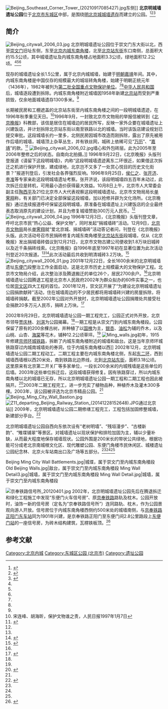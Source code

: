 {{Coord|39.904059|116.435485|type:landmark_region:CN-11_source:GoogleMaps|display=title}}
{{文物保护单位
| 级别 = 全国
| Cat = 北京全国重点文物保护单位
| 省区市 = 北京市
| 图片 = [[File:明北京城城墙遗存东便门段国保碑.JPG|200px]]
| 名称 = 明北京城城墙遗存
| 编号 = 7-0707
| 分类 = 古建筑
| 时代 = 明
| 所在 = [[北京市|北京市]]东城区、西城区
| 登录 = 2013年3月5日
}}
[[File:Beijing_Southeast_Corner_Tower_(20210917085427).jpg|thumb]]东侧]]
'''北京明城墙遗址公园'''位于[[北京市|北京市]][[东城区_(北京市)|东城区]]中部，是围绕[[北京城墙|明北京城城墙遗存]]而建立的公园。<ref name=xhw>{{Cite web |url=http://www.bj.xinhuanet.com/bjpd-shenghuo/2010-03/31/content_19399779.htm |title=北京明城墙遗址公园，新华网，2010-03-31 |accessdate=2014-09-15 |archive-date=2015-09-23 |archive-url=https://web.archive.org/web/20150923191552/http://www.bj.xinhuanet.com/bjpd-shenghuo/2010-03/31/content_19399779.htm |dead-url=no }}</ref><ref name=yl>{{Cite web |url=http://www.bjyl.gov.cn/gyfjqyl/tj/zlzc/201008/t20100811_4599.html |title=北京明城墙遗址公园，首都园林绿化政务网，2010-08-11 |access-date=2014-09-15 |archive-url=https://web.archive.org/web/20150923191444/http://www.bjyl.gov.cn/gyfjqyl/tj/zlzc/201008/t20100811_4599.html |archive-date=2015-09-23 |dead-url=yes }}</ref><ref name=sina>{{Cite web |url=http://news.sina.com.cn/c/2001-12-23/426854.html |title=北京明城墙遗址东便门段整治工作全面启动，新浪，2001-12-23 |accessdate=2014-09-15 |archive-date=2014-09-15 |archive-url=https://web.archive.org/web/20140915073658/http://news.sina.com.cn/c/2001-12-23/426854.html |dead-url=no }}</ref>

==简介==
[[File:Beijing_citywall_2006_03.jpg|thumb]]
北京明城墙遗址公园位于崇文门东大街以北，西至[[崇文门|崇文门]]旧址东侧，东至[[北京内城东南角楼|北京内城东南角楼]]，北至[[北京站东街|北京站东街]]东口南侧，总面积大约15.5公顷，其中城墙遗址及内城东南角楼占地面积3.3公顷，绿地面积12.2公顷。<ref name=xhw/><ref name=yl/><ref name=sina/>

现存的城墙遗址全长1.5公里，属于北京内城城墙，始建于[[明朝|明朝]][[嘉靖|嘉靖]]年间。其中，内城东南角楼是中国仅存的规模最大的城垣转角角楼，始建于明朝正统元年（1436年），1982年被列为[[第二批全国重点文物保护单位|第二批全国重点文物保护单位]]。<ref name=xhw/><ref name=yl/>[[中华人民共和国|中华人民共和国]]后，城墙逐段遭到拆除。内城东南角楼附近城墙因1958年新建[[北京站|北京站]]而受到严重损毁，仅余地面城墙遗存1300多米。<ref name=sina/>

长期被民房和工棚遮盖的北京站东街至内城东南角楼之间的一段明城墙遗迹，在1996年秋季重见天日。<ref>宋连峰、胡海昕，保护文物谁之责，人民日报1997年1月7日</ref>1996年9月，一封致北京市文物局的举报信被转到《[[北京晚报|北京晚报]]》科教部，该信是居住在城墙边的居民所写，反映一家外企要在城墙遗址上兴建饭店，并计划拆除北京站东街以南至铁路以北的城墙。当时该饭店建设规划已提交审批。这段城墙长约一里多，北侧民房因城市改造而刚拆除，露出了原先被用作后墙的城墙，城墙顶上杂草丛生，并有铁丝网，城砖上依稀可见“[[万历|万历]]”、“[[嘉靖|嘉靖]]”的款。<ref name=jbw>{{Cite web |url=http://www.bjd.com.cn/bjwb50y/mrms/200803/t20080313_442842.htm |title=系列报道助力明城墙重生，京报网，2008-03-13 |accessdate=2014-09-15 |archive-date=2014-09-15 |archive-url=https://web.archive.org/web/20140915083802/http://www.bjd.com.cn/bjwb50y/mrms/200803/t20080313_442842.htm |dead-url=no }}</ref>
[[File:Beijing_citywall_2006_02.jpg|thumb]]墙心和外包砖层。此为2005年至2006年整修之后的状态。自南向北拍摄。]]
1996年9月22日，《北京晚报》头版刊登报道《请留下这段明城墙》，内称“这段明城墙遗迹离东二环很近，如果借这次拆迁之机进行保护开放，建成绿地，北京岂不又多了一处赏心悦目的历史文化街景？”报道刊登后，引发社会各界强烈反响。1996年9月25日，[[侯仁之|侯仁之]]、[[张开济|张开济]]、[[李准|李准]]等专家亲赴这段明城墙遗址考察。张开济说，该段明城墙四五百年未动过，此次拆迁应是转机，可用最小造价获得最大效益。10月8日上午，北京市人大常委会副主任[[陶西平|陶西平]]及21位北京市人大代表视察这段明城墙遗址。北京市文物局局长[[单霁翔|单霁翔]]称，有关部门已决定全部保留这段城墙，加以抢修并辟为文化场所。《北京晚报》通过连续报道呼吁保留这段明城墙，原准备在城墙遗址上兴建饭店的企业最终表态取消原先的建设计划，并且为修复城墙赞助300万元人民币。<ref name=jbw/>
[[File:Beijing_citywall_2006_04.jpg|thumb]]
1996年12月3日，《北京晚报》头版刊登文章，呼吁北京市民“热心公益、保护文物”，同时发起“捐城墙砖”活动。12月9日，[[北京市文物局|北京市文物局]]局长[[单霁翔|单霁翔]]就“爱北京城、捐城墙砖”活动答记者问，刊登在《北京晚报》头版。此次活动号召市民捐砖修复内城东南角楼至[[北京站东街|北京站东街]]段城墙，仅从《北京晚报》发出捐城墙砖倡议到12月21日，北京市文物古建公司便收到1.8万块旧城砖以及近千条捐砖线索。《北京晚报》自1996年底至1997年初在显著位置为此次活动刊登近20次报道。<ref name=jbw/><ref>{{Cite web |url=http://www.people.com.cn/GB/paper39/4844/525157.html |title=北京保护古城墙，人民网，2001-11-30 |accessdate=2014-09-15 |archive-date=2015-09-24 |archive-url=https://web.archive.org/web/20150924125640/http://www.people.com.cn/GB/paper39/4844/525157.html |dead-url=no }}</ref>此次活动最后共收到明清城砖3.2万块。<ref>{{Cite web |url=http://news.sohu.com/20120522/n343776347.shtml |title=单霁翔：中国博物馆一天建一座 关键在质量，搜狐，2012-05-22 |accessdate=2014-09-15 |archive-date=2014-09-15 |archive-url=https://web.archive.org/web/20140915073558/http://news.sohu.com/20120522/n343776347.shtml |dead-url=no }}</ref>
[[File:Beijing_citywall_2006_01.jpg|thumb]]
2001年12月22日，全长1600余米的北京明城墙遗址[[东便门_(北京)|东便门]]段整治工作全面启动，这是北京市历史上规模最大的文物保护工程。北京市文物局介绍，此次整治涉及腾退搬迁的单位26个，居民2700余户。<ref name=sina/>北京明城墙遗址公园腾退工程是北京市人民政府2002年为群众拟办的60件实事之一，也位居[[崇文区|崇文区]]四大工程的首位。2001年12月，崇文区开展了“为建设北京明城墙遗址公园捐款献砖”活动，住在城墙周边的不少居民都将用城墙砖兴建的房屋拆除，将城墙砖捐献。截至2002年公园对外开放时，北京明城墙遗址公园捐赠处共接受社会捐款20多万元人民币，捐砖上万块。<ref name=bqw>{{Cite web |url=http://bjyouth.ynet.com/3.1/0209/30/178066.html |title=明城墙遗址公园昨亮相，北青网，2002-09-30 |accessdate=2014-09-15 |archive-date=2014-09-15 |archive-url=https://web.archive.org/web/20140915101141/http://bjyouth.ynet.com/3.1/0209/30/178066.html |dead-url=no }}</ref>

2002年9月29日，北京明城墙遗址公园一期工程完工，公园正式对外开放，北京市领导[[贾庆林|贾庆林]]、[[刘淇|刘淇]]为公园揭幕。<ref name=bqw/>一期工程是从崇文门到内城东南角楼段。公园保留了原有的200余棵古树，并种植了以[[国槐|国槐]]为主，[[银杏|银杏]]、[[油松|油松]]为辅的乔木，以及山桃、山杏、[[海棠|海棠]]等花木，铺种12.2公顷草坪。<ref name=xhw/>
[[File:Ming_walls.jpg|thumb]]初年，1915年修建[[北京环城铁路|京师环城铁路]]，拆断了内城东南角楼附近的城墙和敌台。这是当年京师环城铁路穿过内城南城墙处的券洞，位于内城东南角楼以西]]
2002年12月，北京明城墙遗址公园二期工程动工。二期工程主要在内城东南角楼北侧，东起[[北京二环路|东二环]]，西到城墙西墙根以西20米处，南到铁路北边界线，北到[[北京站东街|北京站东街]]，面积3.18公顷。这里原来有北京第二开关厂等多家单位，一段长200余米的内城残墙是这些单位的后墙。2003年这些单位拆迁后，这段城墙获得修复。因有铁路穿过，所以内城东南角楼以北的城墙已无存，所以北京明城墙遗址公园一期工程和二期工程也因此被隔开。<ref>{{Cite web |url=http://news.sohu.com/19/65/news204776519.shtml |title=北京修复明城墙二期工程启动 希望市民捐献旧城砖，搜狐，2002-12-07 |accessdate=2014-09-15 |archive-date=2014-09-15 |archive-url=https://web.archive.org/web/20140915073748/http://news.sohu.com/19/65/news204776519.shtml |dead-url=no }}</ref>2003年二期工程完工，进一步充实了植物品种，种植乔木及灌木300多棵。2003年，该公园被评选为北京市精品公园。<ref name=xhw/>
[[File:Beijing_Ming_City_Wall_Bastion.jpg|thumb]]
[[File:Z11_departing_Beijing_Railway_Station_(20141228152648).JPG|thumb]]通过北京站]]
2009年，北京明城墙遗址公园二期修缮工程完工，工程包括加固修整城墙，新建部分亭台。<ref>{{Cite web |url=http://news.lcxw.cn/shehui/pic/20090629/18512.html |title=北京加紧修缮明城墙，聊城新闻网，2009-06-29 |accessdate=2014-09-15 |archive-date=2014-09-15 |archive-url=https://web.archive.org/web/20140915102509/http://news.lcxw.cn/shehui/pic/20090629/18512.html |dead-url=yes }}</ref>

北京明城墙遗址公园自西向东依次设有“老树明墙”、“残垣漫步”、“古楼新韵”、“雉堞铺翠”等景区。对城墙遗址以现状保护和排险加固为主，辅以少量补缺，从而最大程度地保存城墙现状。公园外围是200米长的带状公共绿地，根据功能可分成老北京南城根文化区、现代雕塑公园、东便门角楼市民休闲区、城楼遗址公园纪念林、北京火车站南出口及广场等五部分。<ref name=xhw/><ref name=yl/><ref name=sina/>

<gallery>
Beijing Ming City Wall Battlements.jpg|城堞，属于崇文门至内城东南角楼段
Old Beijing Walls.jpg|敌台，属于崇文门至内城东南角楼段
Ming Wall Detail3.jpg|城墙，属于崇文门至内城东南角楼段
Ming Wall Detail.jpg|城墙，属于崇文门至内城东南角楼段
</gallery>

[[File:京奉铁路信号所_20120401.jpg|thumb]]
2002年，北京明城墙遗址公园先后在腾退拆迁和绿化工程施工中发现“东便门火车信号房”、原[[京奉铁路|京奉铁路]]路轨及枕木。公园开放时，油饰一新的信号房（定名为“京奉铁路信号所”）连同路轨、枕木，作为公园景观向游人开放。信号房位于内城东南角楼西侧约500米处的城墙南侧，与[[京奉铁路正阳门东车站|京奉铁路正阳门东车站]]同为1901年兴建，是京奉铁路正阳门至东便门间2.8公里路段上[[东便门站|东便门站]]的一座信号房，为砖木结构建筑，瓦楞铁板顶。<ref>{{Cite web |url=http://news.jxnews.com.cn/system/2002/10/11/000259237.shtml |title=百年信号房现身明城墙，大江网，2002-10-11 |access-date=2014-09-15 |archive-url=https://web.archive.org/web/20140915073030/http://news.jxnews.com.cn/system/2002/10/11/000259237.shtml |archive-date=2014-09-15 |dead-url=yes }}</ref>

==参考文献==
{{Commonscat|Ming City Wall Relics Park}}
{{reflist}}

{{北京全国重点文物保护单位}}
[[Category:北京内城|Category:北京内城]]
[[Category:东城区公园_(北京市)|Category:东城区公园 (北京市)]]
[[Category:遗址公园|Category:遗址公园]]